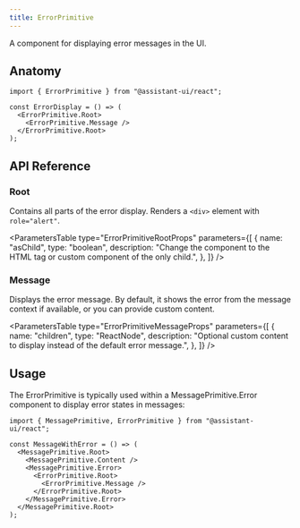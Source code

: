 ```yaml
---
title: ErrorPrimitive
---
```


A component for displaying error messages in the UI.


## Anatomy

```tsx
import { ErrorPrimitive } from "@assistant-ui/react";

const ErrorDisplay = () => (
  <ErrorPrimitive.Root>
    <ErrorPrimitive.Message />
  </ErrorPrimitive.Root>
);
```

## API Reference

### Root

Contains all parts of the error display. Renders a `<div>` element with `role="alert"`.

<ParametersTable
  type="ErrorPrimitiveRootProps"
  parameters={[
    {
      name: "asChild",
      type: "boolean",
      description: "Change the component to the HTML tag or custom component of the only child.",
    },
  ]}
/>

### Message

Displays the error message. By default, it shows the error from the message context if available, or you can provide custom content.

<ParametersTable
  type="ErrorPrimitiveMessageProps"
  parameters={[
    {
      name: "children",
      type: "ReactNode",
      description: "Optional custom content to display instead of the default error message.",
    },
  ]}
/>

## Usage

The ErrorPrimitive is typically used within a MessagePrimitive.Error component to display error states in messages:

```tsx
import { MessagePrimitive, ErrorPrimitive } from "@assistant-ui/react";

const MessageWithError = () => (
  <MessagePrimitive.Root>
    <MessagePrimitive.Content />
    <MessagePrimitive.Error>
      <ErrorPrimitive.Root>
        <ErrorPrimitive.Message />
      </ErrorPrimitive.Root>
    </MessagePrimitive.Error>
  </MessagePrimitive.Root>
);
```
